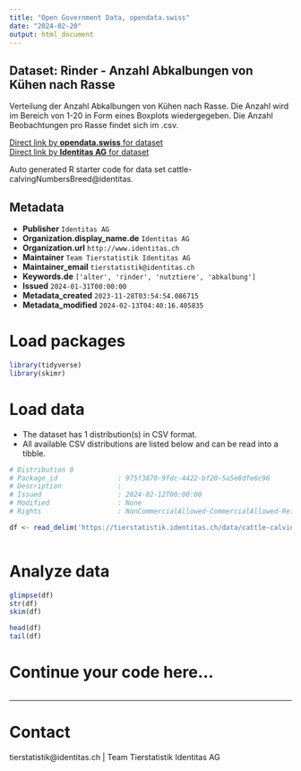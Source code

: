 ```yaml
---
title: "Open Government Data, opendata.swiss"
date: "2024-02-20"
output: html_document
---
```


## Dataset: Rinder - Anzahl Abkalbungen von Kühen nach Rasse

Verteilung der Anzahl Abkalbungen von Kühen nach Rasse. Die Anzahl wird im Bereich von 1-20 in Form eines Boxplots wiedergegeben. Die Anzahl Beobachtungen pro Rasse findet sich im .csv.

[Direct link by **opendata.swiss** for dataset](https://opendata.swiss/de/dataset/rinder-anzahl-abkalbungen-von-kuhen-nach-rasse)<br>
[Direct link by **Identitas AG** for dataset](https://tierstatistik.identitas.ch/)

Auto generated R starter code for data set cattle-calvingNumbersBreed@identitas.

## Metadata

- **Publisher** `Identitas AG`
- **Organization.display_name.de** `Identitas AG`
- **Organization.url** `http://www.identitas.ch`
- **Maintainer** `Team Tierstatistik Identitas AG`
- **Maintainer_email** `tierstatistik@identitas.ch`
- **Keywords.de** `['alter', 'rinder', 'nutztiere', 'abkalbung']`
- **Issued** `2024-01-31T00:00:00`
- **Metadata_created** `2023-11-28T03:54:54.086715`
- **Metadata_modified** `2024-02-13T04:40:16.405835`


# Load packages

```r

library(tidyverse)
library(skimr)

```

# Load data

-   The dataset has 1 distribution(s) in CSV format.
-   All available CSV distributions are listed below and can be read into a tibble.

```r

# Distribution 0
# Package_id               : 975f3870-9fdc-4422-bf20-5a5e8dfe6c96
# Description              : 
# Issued                   : 2024-02-12T00:00:00
# Modified                 : None
# Rights                   : NonCommercialAllowed-CommercialAllowed-ReferenceRequired

df <- read_delim('https://tierstatistik.identitas.ch/data/cattle-calvingNumbersBreed.csv')



```

# Analyze data

```r

glimpse(df)
str(df)
skim(df)

head(df)
tail(df)

```

# Continue your code here...

```r

```

------------------------------------------------------------------------

# Contact

tierstatistik@identitas.ch | Team Tierstatistik Identitas AG
